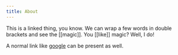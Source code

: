 ```yaml
---
title: About
---
```


This is a linked thing, you know. We can wrap a few words in double brackets and see the [[magic]]. You [[like]] magic? Well, I do!

A normal link like [google](https://google.com/) can be present as well.
